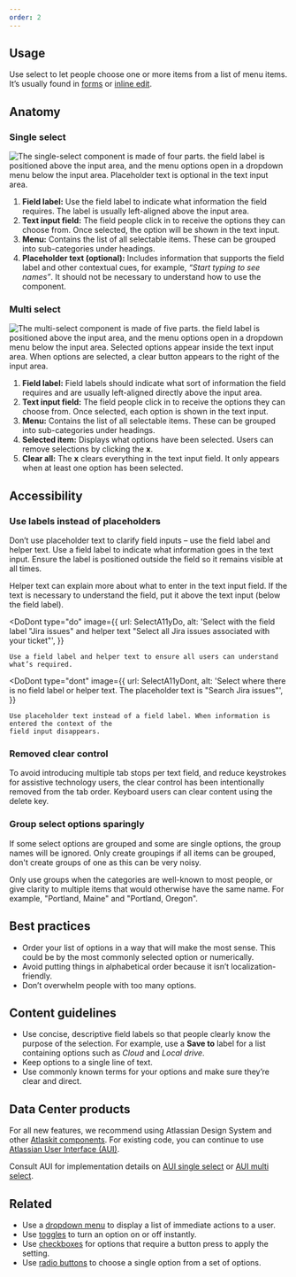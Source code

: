 ```yaml
---
order: 2
---
```



## Usage

Use select to let people choose one or more items from a list of menu items. It’s usually found in
[forms](/patterns/forms) or [inline edit](/patterns/inline-edit).

## Anatomy

### Single select

![The single-select component is made of four parts. the field label is positioned above the input area, and the menu options open in a dropdown menu below the input area. Placeholder text is optional in the text input area.](images/single-select.png)

1. **Field label:** Use the field label to indicate what information the field requires. The label
   is usually left-aligned above the input area.
2. **Text input field:** The field people click in to receive the options they can choose from. Once
   selected, the option will be shown in the text input.
3. **Menu:** Contains the list of all selectable items. These can be grouped into sub-categories
   under headings.
4. **Placeholder text (optional):** Includes information that supports the field label and other
   contextual cues, for example, _“Start typing to see names”_. It should not be necessary to
   understand how to use the component.

### Multi select

![The multi-select component is made of five parts. the field label is positioned above the input area, and the menu options open in a dropdown menu below the input area. Selected options appear inside the text input area. When options are selected, a clear button appears to the right of the input area.](images/multi-select.png)

1. **Field label:** Field labels should indicate what sort of information the field requires and are
   usually left-aligned directly above the input area.
2. **Text input field:** The field people click in to receive the options they can choose from. Once
   selected, each option is shown in the text input.
3. **Menu:** Contains the list of all selectable items. These can be grouped into sub-categories
   under headings.
4. **Selected item:** Displays what options have been selected. Users can remove selections by
   clicking the **x**.
5. **Clear all:** The **x** clears everything in the text input field. It only appears when at least
   one option has been selected.

## Accessibility

### Use labels instead of placeholders

Don’t use placeholder text to clarify field inputs – use the field label and helper text. Use a
field label to indicate what information goes in the text input. Ensure the label is positioned
outside the field so it remains visible at all times.

Helper text can explain more about what to enter in the text input field. If the text is necessary
to understand the field, put it above the text input (below the field label).

<DoDont
	type="do"
	image={{
		url: SelectA11yDo,
		alt: 'Select with the field label "Jira issues" and helper text "Select all Jira issues associated with your ticket"',
	}}
>
	Use a field label and helper text to ensure all users can understand what’s required.
</DoDont>

<DoDont
	type="dont"
	image={{
		url: SelectA11yDont,
		alt: 'Select where there is no field label or helper text. The placeholder text is "Search Jira issues"',
	}}
>
	Use placeholder text instead of a field label. When information is entered the context of the
	field input disappears.
</DoDont>

### Removed clear control

To avoid introducing multiple tab stops per text field, and reduce keystrokes for assistive
technology users, the clear control has been intentionally removed from the tab order. Keyboard
users can clear content using the delete key.

### Group select options sparingly

If some select options are grouped and some are single options, the group names will be ignored.
Only create groupings if all items can be grouped, don't create groups of one as this can be very
noisy.

Only use groups when the categories are well-known to most people, or give clarity to multiple items
that would otherwise have the same name. For example, "Portland, Maine" and "Portland, Oregon".

## Best practices

- Order your list of options in a way that will make the most sense. This could be by the most
  commonly selected option or numerically.
- Avoid putting things in alphabetical order because it isn’t localization-friendly.
- Don’t overwhelm people with too many options.

## Content guidelines

- Use concise, descriptive field labels so that people clearly know the purpose of the selection.
  For example, use a **Save to** label for a list containing options such as _Cloud_ and _Local
  drive_.
- Keep options to a single line of text.
- Use commonly known terms for your options and make sure they’re clear and direct.

## Data Center products

For all new features, we recommend using Atlassian Design System and other
[Atlaskit components](https://atlaskit.atlassian.com/). For existing code, you can continue to use
[Atlassian User Interface (AUI)](https://aui.atlassian.com/).

Consult AUI for implementation details on
[AUI single select](https://docs.atlassian.com/aui/latest/docs/single-select.html) or
[AUI multi select](https://docs.atlassian.com/aui/latest/docs/auiselect2.html).

## Related

- Use a [dropdown menu](/components/dropdown-menu) to display a list of immediate actions to a user.
- Use [toggles](/components/toggle) to turn an option on or off instantly.
- Use [checkboxes](/components/checkbox) for options that require a button press to apply the
  setting.
- Use [radio buttons](/components/radio) to choose a single option from a set of options.
